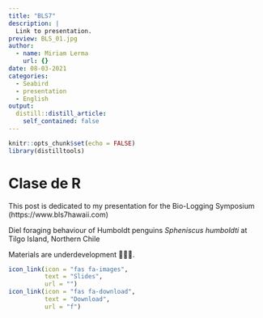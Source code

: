 ```yaml
---
title: "BLS7"
description: |
  Link to presentation.
preview: BLS_01.jpg
author:
  - name: Miriam Lerma
    url: {}
date: 08-03-2021
categories:
  - Seabird
  - presentation
  - English
output:
  distill::distill_article:
    self_contained: false
---
```



```r
knitr::opts_chunk$set(echo = FALSE)
library(distilltools)
```


# Clase de R

This post is dedicated to my presentation for the Bio-Logging Symposium (https://www.bls7hawaii.com)

Diel foraging behaviour of Humboldt penguins *Spheniscus humboldti* at Tilgo Island, Northern Chile

Materials are underdevelopment 👩🏽‍🔧.

```r
icon_link(icon = "fas fa-images",
          text = "Slides",
          url = "")
icon_link(icon = "fas fa-download",
          text = "Download",
          url = "f")
```
